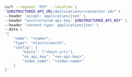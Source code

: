 ```bash REST (Change)
curl --request 'PUT' --location \
"$UNSTRUCTURED_API_URL/destinations/<connector-id>" \
--header 'accept: application/json' \
--header "unstructured-api-key: $UNSTRUCTURED_API_KEY" \
--header 'content-type: application/json' \
--data \
'{
    "name": "<name>",
    "type": "elasticsearch",
    "config": {
        "hosts": ["<host-url>"],
        "es_api_key": "<es-api-key>",
        "index_name": "<index-name>"
    }
}'
```